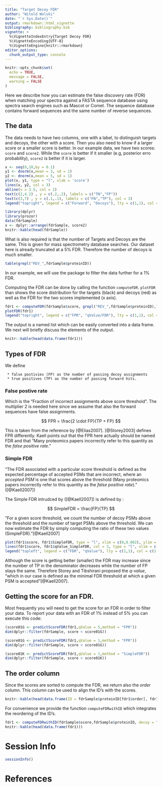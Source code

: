 ```yaml
---
title: "Target Decoy FDR"
author: "Witold Wolski"
date: "`r Sys.Date()`"
output: rmarkdown::html_vignette
bibliography: bibliography.bib
vignette: >
  %\VignetteIndexEntry{Target Decoy FDR}
  %\VignetteEncoding{UTF-8}
  %\VignetteEngine{knitr::rmarkdown}
editor_options: 
  chunk_output_type: console
---
```



```r
knitr::opts_chunk$set(
  echo = TRUE,
  message = FALSE,
  warning = FALSE
)
```

Here we describe how you can estimate the false discovery rate (FDR) when matching your spectra against a FASTA sequence database using spectra search engines such as Mascot or Comet. The sequence database contains forward sequences and the same number of reverse sequences.

## The data

The data needs to have two columns, one with a label, to distinguish targets and decoys, the other with a score. Then you also need to know if a larger score or a smaller score is better.
In our example data, we have two scores: `score` and `score2`. While the `score` is better if it smaller (e.g, posterior erro probability), `score2` is better if it is larger.


```r
x <- seq(0,10,by = 0.1)
y1 <- dnorm(x,mean = 3, sd = 1)
y2 <- dnorm(x,mean = 5, sd = 1)
plot(x, y1, type = "l", xlab = 'score')
lines(x, y2, col = 3)
abline(v = 3.5, col = 2)
text(c(2,4.2) , y = c(.2,.2), labels = c("TN","FP"))
text(c(3,7) , y = c(.1,.1), labels = c("FN","TP"), col = 3)
legend("topright", legend = c("Forward", "Decoys"), lty = c(1,1), col = c(3,1))

```


```r
library(dplyr)
library(prozor)
data(fdrSample)
x <- dplyr::arrange(fdrSample, score2)
knitr::kable(head(fdrSample))

```


What is also required is that the number of Targets and Decoys are the same. This is given for mass spectrometry database searches. Our dataset here is already truncated at a 5% FDR. Therefore the number of decoys is much smaller.


```r
table(grepl("REV_",fdrSample$proteinID))
```

In our example, we will use the package to filter the data further for a 1% FDR.

Computing the FDR can be done by calling the function `computeFDR`. `plotFDR` than shows the score distribution for the targets (black) and decoys (red) as well as the FDR for the two scores implemented (x axis).

```r
fdr1 <- computeFDR(fdrSample$score, grepl("REV_",fdrSample$proteinID),larger_better = FALSE)
plotFDR(fdr1)
legend("topright", legend = c("FPR", "qValue/FDR"), lty = c(1,1), col = c(4,3))

```

The output is a named list which can be easily converted into a data frame. We next will briefly discuss the elements of the output.

```r
knitr::kable(head(data.frame(fdr1)))
```


## Types of FDR

We define 

     * false postivies (FP) as the number of passing decoy assignments
     * true positives (TP) as the number of passing forward hits.

### False postive rate

Which is the "Fraction of incorrect assignments above score threshold". The multiplier 2 is needed here since we assume that also the forward sequences have false assignments.


$$
FPR = \frac{2 \cdot FP}{TP + FP}
$$

This is taken from the reference by [@Elias2007].  [@Storey2003] defines FPR differently. Kaell points out that the FPR here actually should be named FDR and that "Many proteomics papers incorrectly refer to this quantity as the _false positive rate_." 


### Simple FDR

"The FDR associated with a particular score threshold is defined as the expected
percentage of accepted PSMs that are incorrect, where an
_accepted PSM_ is one that scores above the threshold (Many
proteomics papers incorrectly refer to this quantity as the _false positive rate_)." ([@Kaell2007])


The Simple FDR intrudced by ([@Kaell2007]) is defined by :
    

$$
SimpleFDR =  \frac{FP}{TP}
$$

"For a given score threshold, we count the number of decoy PSMs above the threshold and the
number of target PSMs above the threshold. We can now estimate the FDR by simply computing the ratio of these two values (SimpleFDR)."[@Kaell2007]




```r
plot(fdr1$score, fdr1$SimpleFDR, type = "l", xlim = c(0,0.002), ylim = c(0,0.0005))
lines(fdr1$score, fdr1$qValue_SimpleFDR, col = 3, type = "l", xlim = c(0,0.002), ylim = c(-0.002,0))
legend("topleft", legend = c("FDR", "qValue"), lty = c(1,1), col = c(1,3))

```

Although the score is getting better (smaller) the FDR may increase since the number of TP in the denominator decreases while the number of FP stays the same. Therefore Storey and Tibshirani proposed the _q-value_, "which in our case is defined as the minimal FDR threshold at which a given PSM is accepted"[@Kaell2007].

## Getting the score for an FDR.

Most frequently you will need to get the score for an FDR in order to filter your data. To report your data with an FDR of 1% instead of 5% you can execute this code:

```r

(score01G <- predictScoreFDR(fdr1,qValue = 5,method = "FPR"))
dim(dplyr::filter(fdrSample, score < score01G))

(score01G <- predictScoreFDR(fdr1,qValue = 1,method = "FPR"))
dim(dplyr::filter(fdrSample, score < score01G))

(score01K <- predictScoreFDR(fdr1,qValue = 1,method = "SimpleFDR"))
dim(dplyr::filter(fdrSample, score < score01K))

```

## The order column

Since the scores are sorted to compute the FDR, we return also the _order_ column.
This column can be used to align the ID's with the scores.

```r
knitr::kable(head(data.frame(ID = fdrSample$proteinID[fdr1$order], fdr1)))
```

For convenience we provide the function `computeFDRwithID` which integrates the reordering of the ID's.

```r
fdr1 <- computeFDRwithID(fdrSample$score,fdrSample$proteinID, decoy = "REV_",larger_better = FALSE)
knitr::kable(head(data.frame(fdr1)))
```

# Session Info

```r
sessionInfo()
```

# References




